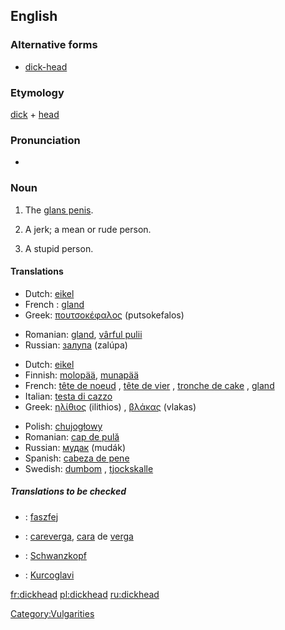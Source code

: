 ==English==

===Alternative forms===
*[[dick-head]] <!--but "dick head" is wrong-->

===Etymology===
[[dick]] + [[head]]

===Pronunciation===
*{{audio|en-us-dickhead.ogg|Audio (US)}}

===Noun===
{{en-noun}}

# {{context|coarse slang}} The [[glans penis]].
# {{context|derogatory|coarse slang}} A jerk; a mean or rude person.
# {{context|derogatory|coarse slang}} A stupid person.

====Translations====
{{trans-top|(''slang'') glans penis}}
*Dutch: [[eikel]] {{m}}
*French : [[gland]] {{m}}
*Greek: [[πουτσοκέφαλος]] (putsokefalos) {{m}}
{{trans-mid}}
*Romanian: [[gland]], [[vârful pulii]]
*Russian: [[залупа]] (zalúpa) {{f}}
{{trans-bottom}}

{{trans-top|(''slang'') stupid person}}
*Dutch: [[eikel]] {{m}}
*Finnish: [[molopää]], [[munapää]]
*French: [[tête de noeud]] {{f}}, [[tête de vier]] {{f}}, [[tronche de cake]] {{f}}, [[gland]] {{m}}
*Italian: [[testa di cazzo]] {{f}}<!--this is an idiomatic translation, even though it appears to be a verbatim one - Paul G, 2006-03-30-->
*Greek: [[ηλίθιος]] (ilithios) {{m}}, [[βλάκας]] (vlakas) {{m}}
{{trans-mid}}
*Polish: [[chujogłowy]]
*Romanian: [[cap de pulă]]
*Russian: [[мудак]] (mudák) {{m}}
*Spanish: [[cabeza de pene]]
*Swedish: [[dumbom]] {{c}}, [[tjockskalle]] {{c}}
{{trans-bottom}}

=====Translations to be checked=====
<!--Remove this section once all of the translations below have been moved into the tables above.-->
{{checktrans}}
*{{ttbc|Hungarian}}: [[faszfej]]
*{{ttbc|Spanish}}: [[careverga]], [[cara]] de [[verga]]
*{{ttbc|German}}: [[Schwanzkopf]]
*{{ttbc|Croatian}}: [[Kurcoglavi]]
[[Category:Vulgarities]]

[[fr:dickhead]]
[[pl:dickhead]]
[[ru:dickhead]]